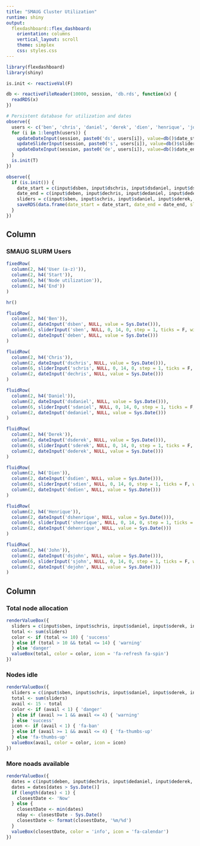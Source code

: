 ```yaml
---
title: "SMAUG Cluster Utilization"
runtime: shiny
output: 
  flexdashboard::flex_dashboard:
    orientation: columns
    vertical_layout: scroll
    theme: simplex
    css: styles.css
---
```


```r
library(flexdashboard)
library(shiny)

is.init <- reactiveVal(F)

db <- reactiveFileReader(10000, session, 'db.rds', function(x) {
  readRDS(x)
})

# Persistent database for utilization and dates
observe({
  users <- c('ben', 'chris', 'daniel', 'derek', 'dien', 'henrique', 'john')
  for (i in 1:length(users)) {
    updateDateInput(session, paste0('ds', users[i]), value=db()$date_start[i])
    updateSliderInput(session, paste0('s', users[i]), value=db()$sliders[i])
    updateDateInput(session, paste0('de', users[i]), value=db()$date_end[i])
  }
  is.init(T)
})

observe({
  if (is.init()) {
    date_start = c(input$dsben, input$dschris, input$dsdaniel, input$dsderek, input$dsdien, input$dshenrique, input$dsjohn)
    date_end = c(input$deben, input$dechris, input$dedaniel, input$dederek, input$dedien, input$dehenrique, input$dejohn)
    sliders = c(input$sben, input$schris, input$sdaniel, input$sderek, input$sdien, input$shenrique, input$sjohn)
    saveRDS(data.frame(date_start = date_start, date_end = date_end, sliders = sliders), 'db.rds')
  }
})
```

Column {data-width=650}
-----------------------------------------------------------------------

### SMAUG SLURM Users

```r
fixedRow(
  column(2, h4('User (a-z)')),
  column(2, h4('Start')),
  column(6, h4('Node utilization')),
  column(2, h4('End'))
)

hr()

fluidRow(
  column(2, h4('Ben')),
  column(2, dateInput('dsben', NULL, value = Sys.Date())),
  column(6, sliderInput('sben', NULL, 0, 14, 0, step = 1, ticks = F, width = '100%')),
  column(2, dateInput('deben', NULL, value = Sys.Date()))
)

fluidRow(
  column(2, h4('Chris')),
  column(2, dateInput('dschris', NULL, value = Sys.Date())),
  column(6, sliderInput('schris', NULL, 0, 14, 0, step = 1, ticks = F, width = '100%')),
  column(2, dateInput('dechris', NULL, value = Sys.Date()))
)

fluidRow(
  column(2, h4('Daniel')),
  column(2, dateInput('dsdaniel', NULL, value = Sys.Date())),
  column(6, sliderInput('sdaniel', NULL, 0, 14, 0, step = 1, ticks = F, width = '100%')),
  column(2, dateInput('dedaniel', NULL, value = Sys.Date()))
)

fluidRow(
  column(2, h4('Derek')),
  column(2, dateInput('dsderek', NULL, value = Sys.Date())),
  column(6, sliderInput('sderek', NULL, 0, 14, 0, step = 1, ticks = F, width = '100%')),
  column(2, dateInput('dederek', NULL, value = Sys.Date()))
)

fluidRow(
  column(2, h4('Dien')),
  column(2, dateInput('dsdien', NULL, value = Sys.Date())),
  column(6, sliderInput('sdien', NULL, 0, 14, 0, step = 1, ticks = F, width = '100%')),
  column(2, dateInput('dedien', NULL, value = Sys.Date()))
)

fluidRow(
  column(2, h4('Henrique')),
  column(2, dateInput('dshenrique', NULL, value = Sys.Date())),
  column(6, sliderInput('shenrique', NULL, 0, 14, 0, step = 1, ticks = F, width = '100%')),
  column(2, dateInput('dehenrique', NULL, value = Sys.Date()))
)

fluidRow(
  column(2, h4('John')),
  column(2, dateInput('dsjohn', NULL, value = Sys.Date())),
  column(6, sliderInput('sjohn', NULL, 0, 14, 0, step = 1, ticks = F, width = '100%')),
  column(2, dateInput('dejohn', NULL, value = Sys.Date()))
)
```

Column {data-width=350}
-----------------------------------------------------------------------

### Total node allocation

```r
renderValueBox({
  sliders = c(input$sben, input$schris, input$sdaniel, input$sderek, input$sdien, input$shenrique, input$sjohn)
  total <- sum(sliders)
  color <- if (total <= 10) { 'success'
  } else if (total > 10 && total <= 14) { 'warning'
  } else 'danger'
  valueBox(total, color = color, icon = 'fa-refresh fa-spin')
})
```

### Nodes idle

```r
renderValueBox({
  sliders = c(input$sben, input$schris, input$sdaniel, input$sderek, input$sdien, input$shenrique, input$sjohn)
  total <- sum(sliders)
  avail <- 15 - total
  color <- if (avail < 1) { 'danger'
  } else if (avail >= 1 && avail <= 4) { 'warning'
  } else 'success'
  icon <- if (avail < 1) { 'fa-ban'
  } else if (avail >= 1 && avail <= 4) { 'fa-thumbs-up'
  } else 'fa-thumbs-up'
  valueBox(avail, color = color, icon = icon)
})
```

### More noads available

```r
renderValueBox({
  dates = c(input$deben, input$dechris, input$dedaniel, input$dederek, input$dedien, input$dehenrique, input$dejohn)
  dates = dates[dates > Sys.Date()]
  if (length(dates) < 1) {
    closestDate <- 'Now'
  } else {
    closestDate <- min(dates)
    nday <- closestDate - Sys.Date()
    closestDate <- format(closestDate, '%m/%d')
  }
  valueBox(closestDate, color = 'info', icon = 'fa-calendar')
})
```
